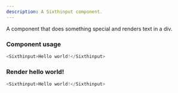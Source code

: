 ```yaml
---
description: A Sixthinput component.
---
```



A component that does something special and renders text in a div.

### Component usage
```js
<Sixthinput>Hello world!</Sixthinput>
```

### Render hello world!

```js live
<Sixthinput>Hello world!</Sixthinput>
```
